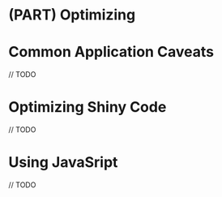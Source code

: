 # (PART) Optimizing {-}

# Common Application Caveats {#optim-caveat}

// TODO

# Optimizing Shiny Code {#optim-r}

// TODO

# Using JavaSript {#optim-js}

// TODO